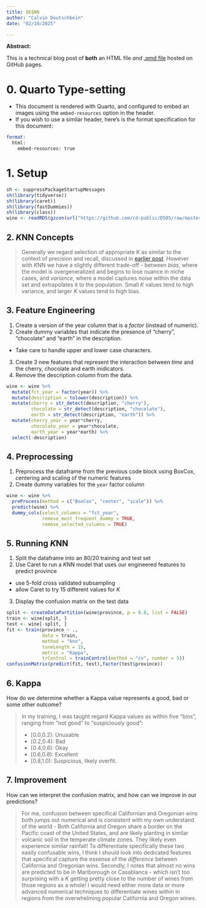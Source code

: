```yaml
---
title: $K$NN
author: "Calvin Deutschbein"
date: "02/10/2025"

---
```


**Abstract:**

This is a technical blog post of **both** an HTML file *and* [.qmd file](https://raw.githubusercontent.com/cd-public/D505/refs/heads/master/hws/src/knn.qmd) hosted on GitHub pages.

# 0. Quarto Type-setting

- This document is rendered with Quarto, and configured to embed an images using the `embed-resources` option in the header.
- If you wish to use a similar header, here's is the format specification for this document:

```email
format: 
  html:
    embed-resources: true
```

# 1. Setup

```r
sh <- suppressPackageStartupMessages
sh(library(tidyverse))
sh(library(caret))
sh(library(fastDummies))
sh(library(class))
wine <- readRDS(gzcon(url("https://github.com/cd-public/D505/raw/master/dat/pinot.rds")))
```

## 2. $K$NN Concepts

> Generally we regard selection of appropriate $K$ as similar to the context of precision and recall, discussed in [earlier post](wine_of_pnw_sol.html). However with $K$NN we have a slightly different trade-off - between *bias*, where the model is overgeneralized and begins to lose nuance in niche cases, and *variance*, where a model captures noise within the data set and extrapolates it to the population. Small $K$ values tend to high variance, and larger $K$ values tend to high bias.

## 3. Feature Engineering

1. Create a version of the year column that is a *factor* (instead of numeric).
2. Create dummy variables that indicate the presence of "cherry", "chocolate" and "earth" in the description.
  - Take care to handle upper and lower case characters.
3. Create 3 new features that represent the interaction between *time* and the cherry, chocolate and earth inidicators.
4. Remove the description column from the data.

```r
wine <- wine %>%
  mutate(fct_year = factor(year)) %>%
  mutate(description = tolower(description)) %>%
  mutate(cherry = str_detect(description, "cherry"),
         chocolate = str_detect(description, "chocolate"),
         earth = str_detect(description, "earth")) %>%
  mutate(cherry_year = year*cherry,
         chocolate_year = year*chocolate,
         earth_year = year*earth) %>%
  select(-description)
```
## 4. Preprocessing

1. Preprocess the dataframe from the previous code block using BoxCox, centering and scaling of the numeric features
2. Create dummy variables for the `year` factor column

```r
wine <- wine %>%
  preProcess(method = c("BoxCox", "center", "scale")) %>%
  predict(wine) %>%
  dummy_cols(select_columns = "fct_year",
             remove_most_frequent_dummy = TRUE,
             remove_selected_columns = TRUE)
```


## 5. Running $K$NN

1. Split the dataframe into an 80/20 training and test set
2. Use Caret to run a $K$NN model that uses our engineered features to predict province
  - use 5-fold cross validated subsampling 
  - allow Caret to try 15 different values for $K$
3. Display the confusion matrix on the test data


```r
split <- createDataPartition(wine$province, p = 0.8, list = FALSE)
train <- wine[split, ]
test <- wine[-split, ]
fit <- train(province ~ .,
             data = train, 
             method = "knn",
             tuneLength = 15,
             metric = "Kappa",
             trControl = trainControl(method = "cv", number = 5))
confusionMatrix(predict(fit, test),factor(test$province))
```

## 6. Kappa

How do we determine whether a Kappa value represents a good, bad or some other outcome?

<blockquote>
In my training, I was taught regard Kappa values as within five "bins", ranging from "not good" to "suspiciously good":

* [0.0,0.2): Unusable
* [0.2,0.4): Bad
* [0.4,0.6): Okay
* [0.6,0.8): Excellent
* [0.8,1.0): Suspicious, likely overfit.
</blockquote>

## 7. Improvement

How can we interpret the confusion matrix, and how can we improve in our predictions?

> For me, confusion between specifical Californian and Oregonian wins both jumps out numerical and is consistent with my own understand of the world - Both California and Oregon share a border on the Pacific coast of the United States, and are likely planting in similar volcanic soil in the temperate climate zones. They likely even experience similar rainfall! To differentiate specifically these two easily confusable wins, I think I should look into dedicated features that specifical capture the essense of the *difference* between California and Oregonian wins.  Secondly, I notes that almost no wins are predicted to be in Marlborough or Casablanca - which isn't too surprising with a $K$ getting pretty close to the number of wines from those regions as a whole! I would need either more data or more advanced numerical techniques to differentiate wines within in regions from the overwhelming popular California and Oregon wines.